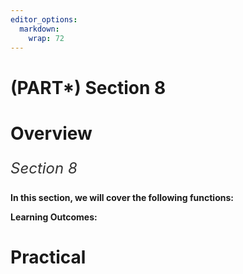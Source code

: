 ```yaml
---
editor_options: 
  markdown: 
    wrap: 72
---
```


# (PART\*) Section 8 {.unnumbered}

# Overview {.unnumbered}

::: {style="color: #333; font-size: 24px; font-style: italic; text-align: justify;"}
Section 8
:::

**In this section, we will cover the following functions:**


::: ilos
**Learning Outcomes:**

:::

# Practical {-}
